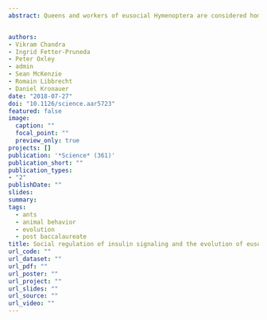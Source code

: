 ```yaml
---
abstract: Queens and workers of eusocial Hymenoptera are considered homologous to the reproductive and brood care phases of an ancestral subsocial life cycle. However, the molecular mechanisms underlying the evolution of reproductive division of labor remain obscure. Using a brain transcriptomics screen, we identified a single gene, insulin-like peptide 2 (ilp2), which is always up-regulated in ant reproductives, likely because they are better nourished than their nonreproductive nestmates. In clonal raider ants (*Ooceraea biroi*), larval signals inhibit adult reproduction by suppressing ilp2, thus producing a colony reproductive cycle reminiscent of ancestral subsociality. However, increasing ILP2 peptide levels overrides larval suppression, thereby breaking the colony cycle and inducing a stable division of labor. These findings suggest a simple model for the origin of ant eusociality via nutritionally determined reproductive asymmetries potentially amplified by larval signals.


authors:
- Vikram Chandra
- Ingrid Fetter-Pruneda
- Peter Oxley
- admin
- Sean McKenzie
- Romain Libbrecht
- Daniel Kronauer
date: "2018-07-27"
doi: "10.1126/science.aar5723"
featured: false
image:
  caption: ""
  focal_point: ""
  preview_only: true
projects: []
publication: '*Science* (361)'
publication_short: ""
publication_types:
- "2"
publishDate: ""
slides:
summary:
tags:
  - ants
  - animal behavior
  - evolution
  - post baccalaureate
title: Social regulation of insulin signaling and the evolution of eusociality in ants
url_code: ""
url_dataset: ""
url_pdf: ""
url_poster: ""
url_project: ""
url_slides: ""
url_source: ""
url_video: ""
---
```

